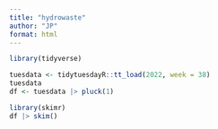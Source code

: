 ```yaml
---
title: "hydrowaste"
author: "JP"
format: html
---
```



```r
library(tidyverse)
```


```r
tuesdata <- tidytuesdayR::tt_load(2022, week = 38)
tuesdata
df <- tuesdata |> pluck(1)
```

```r
library(skimr)
df |> skim()
```

